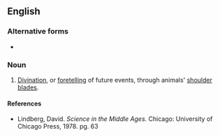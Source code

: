 ==English==

===Alternative forms===
* {{l|en|spatulamancy}}

===Noun===
{{en-noun|-}}

# [[divination|Divination]], or [[foretelling]] of future events, through animals' [[shoulder blade]]s.

====References====
* Lindberg, David. ''Science in the Middle Ages.'' Chicago: University of Chicago Press, 1978. {{ISBN|0226482324}} pg. 63